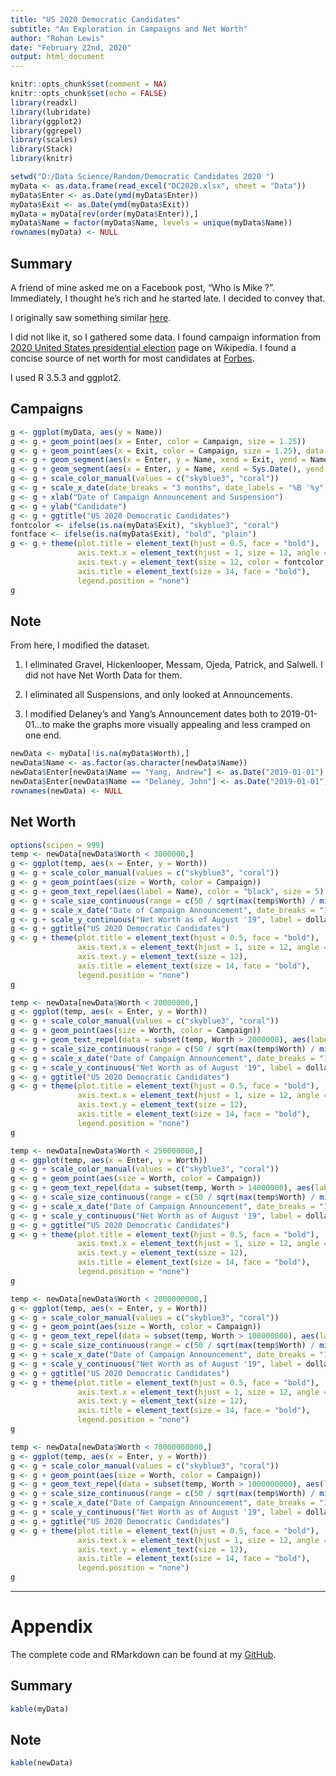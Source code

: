 ---
title: "US 2020 Democratic Candidates"
subtitle: "An Exploration in Campaigns and Net Worth"
author: "Rohan Lewis"
date: "February 22nd, 2020"
output: html_document
---

```{r setup, include=FALSE}
knitr::opts_chunk$set(comment = NA)
knitr::opts_chunk$set(echo = FALSE)
library(readxl)
library(lubridate)
library(ggplot2)
library(ggrepel)
library(scales)
library(Stack)
library(knitr)

setwd("D:/Data Science/Random/Democratic Candidates 2020 ")
myData <- as.data.frame(read_excel("DC2020.xlsx", sheet = "Data"))
myData$Enter <- as.Date(ymd(myData$Enter))
myData$Exit <- as.Date(ymd(myData$Exit))
myData = myData[rev(order(myData$Enter)),]
myData$Name = factor(myData$Name, levels = unique(myData$Name))
rownames(myData) <- NULL
```

## Summary

A friend of mine asked me on a Facebook post, "Who is Mike <Bloomberg> ?".  Immediately, I thought he's rich and he started late.  I decided to convey that.

I originally saw something similar [here](https://www.reddit.com/r/dataisbeautiful/comments/f4jwad/net_worth_of_us_2020_democratic_presidential/). 

I did not like it, so I gathered some data.  I found campaign information from [2020 United States presidential election](https://en.wikipedia.org/wiki/2020_United_States_presidential_election#Democratic_Party_nomination) page on Wikipedia.  I found a concise source of net worth for most candidates at [Forbes](https://www.forbes.com/sites/danalexander/2019/08/14/heres-the-net-worth-of-every-2020-presidential-candidate/).

I used R 3.5.3 and ggplot2.

## Campaigns

```{r, fig.width = 10, fig.height = 6.5}
g <- ggplot(myData, aes(y = Name))
g <- g + geom_point(aes(x = Enter, color = Campaign, size = 1.25))
g <- g + geom_point(aes(x = Exit, color = Campaign, size = 1.25), data = myData[myData$Campaign == "Suspended",])
g <- g + geom_segment(aes(x = Enter, y = Name, xend = Exit, yend = Name, color = Campaign, size = 1), data = myData[myData$Campaign == "Suspended",])
g <- g + geom_segment(aes(x = Enter, y = Name, xend = Sys.Date(), yend = Name, color = Campaign, size = 1.02), data = myData[myData$Campaign == "Remaining",])
g <- g + scale_color_manual(values = c("skyblue3", "coral"))
g <- g + scale_x_date(date_breaks = "3 months", date_labels = "%B '%y", expand = c(0, 0))
g <- g + xlab("Date of Campaign Announcement and Suspension")
g <- g + ylab("Candidate")
g <- g + ggtitle("US 2020 Democratic Candidates")
fontcolor <- ifelse(is.na(myData$Exit), "skyblue3", "coral")
fontface <- ifelse(is.na(myData$Exit), "bold", "plain")
g <- g + theme(plot.title = element_text(hjust = 0.5, face = "bold"),
               axis.text.x = element_text(hjust = 1, size = 12, angle = 45),
               axis.text.y = element_text(size = 12, color = fontcolor, face = fontface),
               axis.title = element_text(size = 14, face = "bold"),
               legend.position = "none")
g
```

## Note

From here, I modified the dataset.

1) I eliminated Gravel, Hickenlooper, Messam, Ojeda, Patrick, and Salwell. I did not have Net Worth Data for them.

2) I eliminated all Suspensions, and only looked at Announcements.

3) I modified Delaney's and Yang's Announcement dates both to 2019-01-01...to make the graphs more visually appealing and less cramped on one end.

```{r,}
newData <- myData[!is.na(myData$Worth),]
newData$Name <- as.factor(as.character(newData$Name))
newData$Enter[newData$Name == "Yang, Andrew"] <- as.Date("2019-01-01")
newData$Enter[newData$Name == "Delaney, John"] <- as.Date("2019-01-01")
rownames(newData) <- NULL
```


## Net Worth

```{r, fig.width = 10, fig.height = 6.5}
options(scipen = 999)
temp <- newData[newData$Worth < 3000000,]
g <- ggplot(temp, aes(x = Enter, y = Worth))
g <- g + scale_color_manual(values = c("skyblue3", "coral"))
g <- g + geom_point(aes(size = Worth, color = Campaign))
g <- g + geom_text_repel(aes(label = Name), color = "black", size = 5)
g <- g + scale_size_continuous(range = c(50 / sqrt(max(temp$Worth) / min(temp$Worth)), 50))
g <- g + scale_x_date("Date of Campaign Announcement", date_breaks = "1 month", date_labels = "%B '%y")
g <- g + scale_y_continuous("Net Worth as of August '19", label = dollar, limits = c(0, 3000000))
g <- g + ggtitle("US 2020 Democratic Candidates")
g <- g + theme(plot.title = element_text(hjust = 0.5, face = "bold"),
               axis.text.x = element_text(hjust = 1, size = 12, angle = 45),
               axis.text.y = element_text(size = 12),
               axis.title = element_text(size = 14, face = "bold"),
               legend.position = "none")
g

temp <- newData[newData$Worth < 20000000,]
g <- ggplot(temp, aes(x = Enter, y = Worth))
g <- g + scale_color_manual(values = c("skyblue3", "coral"))
g <- g + geom_point(aes(size = Worth, color = Campaign))
g <- g + geom_text_repel(data = subset(temp, Worth > 2000000), aes(label = Name), color = "black", size = 5)
g <- g + scale_size_continuous(range = c(50 / sqrt(max(temp$Worth) / min(temp$Worth)), 50))
g <- g + scale_x_date("Date of Campaign Announcement", date_breaks = "1 month", date_labels = "%B '%y")
g <- g + scale_y_continuous("Net Worth as of August '19", label = dollar, limits = c(0, 20000000))
g <- g + ggtitle("US 2020 Democratic Candidates")
g <- g + theme(plot.title = element_text(hjust = 0.5, face = "bold"),
               axis.text.x = element_text(hjust = 1, size = 12, angle = 45),
               axis.text.y = element_text(size = 12),
               axis.title = element_text(size = 14, face = "bold"),
               legend.position = "none")
g

temp <- newData[newData$Worth < 250000000,]
g <- ggplot(temp, aes(x = Enter, y = Worth))
g <- g + scale_color_manual(values = c("skyblue3", "coral"))
g <- g + geom_point(aes(size = Worth, color = Campaign))
g <- g + geom_text_repel(data = subset(temp, Worth > 14000000), aes(label = Name), color = "black", size = 5)
g <- g + scale_size_continuous(range = c(50 / sqrt(max(temp$Worth) / min(temp$Worth)), 50))
g <- g + scale_x_date("Date of Campaign Announcement", date_breaks = "1 month", date_labels = "%B '%y")
g <- g + scale_y_continuous("Net Worth as of August '19", label = dollar, limits = c(0, 250000000))
g <- g + ggtitle("US 2020 Democratic Candidates")
g <- g + theme(plot.title = element_text(hjust = 0.5, face = "bold"),
               axis.text.x = element_text(hjust = 1, size = 12, angle = 45),
               axis.text.y = element_text(size = 12),
               axis.title = element_text(size = 14, face = "bold"),
               legend.position = "none")
g

temp <- newData[newData$Worth < 2000000000,]
g <- ggplot(temp, aes(x = Enter, y = Worth))
g <- g + scale_color_manual(values = c("skyblue3", "coral"))
g <- g + geom_point(aes(size = Worth, color = Campaign))
g <- g + geom_text_repel(data = subset(temp, Worth > 100000000), aes(label = Name), color = "black", size = 5)
g <- g + scale_size_continuous(range = c(50 / sqrt(max(temp$Worth) / min(temp$Worth)), 50))
g <- g + scale_x_date("Date of Campaign Announcement", date_breaks = "1 month", date_labels = "%B '%y")
g <- g + scale_y_continuous("Net Worth as of August '19", label = dollar, limits = c(0, 2000000000))
g <- g + ggtitle("US 2020 Democratic Candidates")
g <- g + theme(plot.title = element_text(hjust = 0.5, face = "bold"),
               axis.text.x = element_text(hjust = 1, size = 12, angle = 45),
               axis.text.y = element_text(size = 12),
               axis.title = element_text(size = 14, face = "bold"),
               legend.position = "none")
g

temp <- newData[newData$Worth < 70000000000,]
g <- ggplot(temp, aes(x = Enter, y = Worth))
g <- g + scale_color_manual(values = c("skyblue3", "coral"))
g <- g + geom_point(aes(size = Worth, color = Campaign))
g <- g + geom_text_repel(data = subset(temp, Worth > 1000000000), aes(label = Name), color = "black", size = 5)
g <- g + scale_size_continuous(range = c(50 / sqrt(max(temp$Worth) / min(temp$Worth)), 50))
g <- g + scale_x_date("Date of Campaign Announcement", date_breaks = "1 month", date_labels = "%B '%y")
g <- g + scale_y_continuous("Net Worth as of August '19", label = dollar, limits = c(0, 70000000000))
g <- g + ggtitle("US 2020 Democratic Candidates")
g <- g + theme(plot.title = element_text(hjust = 0.5, face = "bold"),
               axis.text.x = element_text(hjust = 1, size = 12, angle = 45),
               axis.text.y = element_text(size = 12),
               axis.title = element_text(size = 14, face = "bold"),
               legend.position = "none")
g
```

***

# Appendix 
The complete code and RMarkdown can be found at my  [GitHub](https://github.com/HumanRickshaw/US-2020-Democratic-Candidates.git).


## Summary
```{r}
kable(myData)
```

## Note
```{r}
kable(newData)
```
